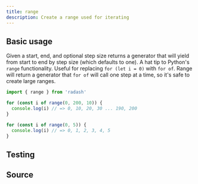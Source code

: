 ```yaml
---
title: range
description: Create a range used for iterating
---
```



## Basic usage

Given a start, end, and optional step size returns a generator that will yield from start to end by step size (which defaults to one). A hat tip to Python's `range` functionality. Useful for replacing `for (let i = 0)` with `for of`. Range will return a generator that `for of` will call one step at a time, so it's safe to create large ranges.

```ts
import { range } from 'radash'

for (const i of range(0, 200, 10)) {
  console.log(i) // => 0, 10, 20, 30 ... 190, 200
}

for (const i of range(0, 5)) {
  console.log(i) // => 0, 1, 2, 3, 4, 5
}
```

## Testing

<TestingLinkAndPreview module="array" func="range" />

## Source

<SourceLinkAndPreview module="array" func="range" />